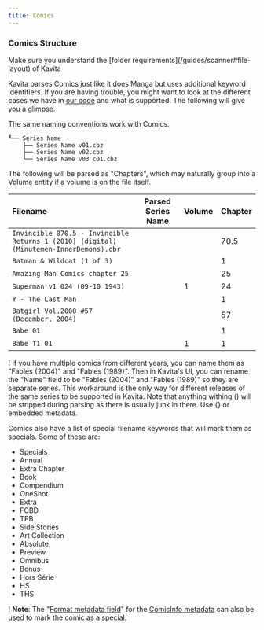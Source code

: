 ```yaml
---
title: Comics
---
```



### Comics Structure
<Callout type="info">
	 Make sure you understand the [folder requirements](/guides/scanner#file-layout) of Kavita
</Callout>

Kavita parses Comics just like it does Manga but uses additional keyword identifiers. If you are having trouble, you might want to look at the different cases we have in [our code](https://github.com/Kareadita/Kavita/blob/develop/API.Tests/Parser/ComicParserTests.cs) and what is supported. The following will give you a glimpse.

The same naming conventions work with Comics.
```
┖── Series Name
    ┠── Series Name v01.cbz
    ┠── Series Name v02.cbz
    ┖── Series Name v03 c01.cbz
```



The following will be parsed as "Chapters", which may naturally group into a Volume entity if a volume is on the file itself.

| Filename                                                                               | Parsed Series Name | Volume | Chapter |
|:---------------------------------------------------------------------------------------|:------------------:|:-------|:--------|
| `Invincible 070.5 - Invincible Returns 1 (2010) (digital) (Minutemen-InnerDemons).cbr` |                    |        | 70.5    |
| `Batman & Wildcat (1 of 3)`                                                            |                    |        | 1       |
| `Amazing Man Comics chapter 25`                                                        |                    |        | 25      |
| `Superman v1 024 (09-10 1943)`                                                         |                    | 1      | 24      |
| `Y - The Last Man `                                                                    |                    |        | 1       |
| `Batgirl Vol.2000 #57 (December, 2004)`                                                |                    |        | 57      |
| `Babe 01`                                                                              |                    |        | 1       |
| `Babe T1 01`                                                                           |                    |    1    | 1       |


! If you have multiple comics from different years, you can name them as "Fables {2004}" and "Fables {1989}". Then in Kavita's UI, you can rename the "Name" field to be "Fables (2004)" and "Fables (1989)" so they are separate series. This workaround is the only way for different releases of the same series to be supported in Kavita. Note that anything withing () will be stripped during parsing as there is usually junk in there. Use {} or embedded metadata. 

Comics also have a list of special filename keywords that will mark them as specials. Some of these are:
* Specials
* Annual
* Extra Chapter
* Book
* Compendium
* OneShot
* Extra
* FCBD
* TPB
* Side Stories
* Art Collection
* Absolute 
* Preview
* Omnibus
* Bonus
* Hors Série
* HS
* THS

! **Note**: The "[Format metadata field](https://wiki.kavitareader.com/en/guides/managing-your-files/metadata#format)" for the [ComicInfo metadata](https://wiki.kavitareader.com/en/guides/managing-your-files/metadata#comicinfo) can also be used to mark the comic as a special.